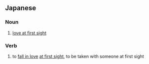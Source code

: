 ==Japanese==
{{ja-kanjitab|ひと|め|ほ|o3=れ|k3=ぼ|yomi=k|r=y}}

===Noun===
{{ja-noun|ひとめぼれ}}

# {{alternative spelling of|lang=ja|一目惚れ|dot=:}} [[love at first sight]] {{gloss|an instantaneous attraction}}

===Verb===
{{ja-verb-suru|ひとめぼれ|tr=intrans}}

# {{alternative spelling of|lang=ja|一目惚れ|dot=:}} to [[fall in love]] [[at first sight]], to be taken with someone at first sight